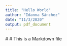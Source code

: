 ```yaml
---
title: "Hello World"
author: "Idanna Sánchez"
date: "11/3/2020"
output: pdf_document
---
```


 # # This is a Markdown file
